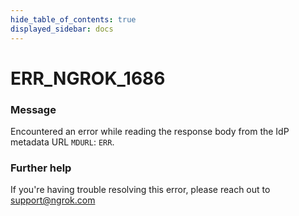 ```yaml
---
hide_table_of_contents: true
displayed_sidebar: docs
---
```



# ERR_NGROK_1686

### Message

Encountered an error while reading the response body from the IdP metadata URL `MDURL`: `ERR`.

<ErrorDetails error="err_ngrok_1686" />

### Further help

If you're having trouble resolving this error, please reach out to [support@ngrok.com](mailto:support@ngrok.com?subject=Help%20with%20ERR_NGROK_1686)

